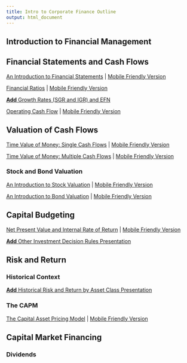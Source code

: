 ```yaml
---
title: Intro to Corporate Finance Outline
output: html_document
---
```


## Introduction to Financial Management

## Financial Statements and Cash Flows

[An Introduction to Financial Statements](https://micfm.shinyapps.io/basic_financial_statements) | [Mobile Friendly Version](https://micfm.shinyapps.io/basic_financial_statements_mobile)

[Financial Ratios](https://micfm.shinyapps.io/Financial_Ratios) | [Mobile Friendly Version](https://micfm.shinyapps.io/Financial_Ratios_mobile)

[**Add** Growth Rates (SGR and IGR) and EFN]()

[Operating Cash Flow](https://micfm.shinyapps.io/OCFs) | [Mobile Friendly Version](https://micfm.shinyapps.io/OCFs_mobile)

## Valuation of Cash Flows

[Time Value of Money: Single Cash Flows](https://micfm.shinyapps.io/TVM_Single_CFs) | [Mobile Friendly Version](https://micfm.shinyapps.io/TVM_Single_CFs_mobile)

[Time Value of Money: Multiple Cash Flows](https://micfm.shinyapps.io/TVM_Multiple_CFs/) | [Mobile Friendly Version](https://micfm.shinyapps.io/TVM_Multiple_CFs_mobile)

### Stock and Bond Valuation

[An Introduction to Stock Valuation](https://micfm.shinyapps.io/intro_stock_valuation/) | [Mobile Friendly Version](https://micfm.shinyapps.io/intro_stock_valuation_mobile)

[An Introduction to Bond Valuation](https://micfm.shinyapps.io/intro_bond_valuation) | [Mobile Friendly Version](https://micfm.shinyapps.io/intro_bond_valuation_mobile/)

## Capital Budgeting

[Net Present Value and Internal Rate of Return](https://micfm.shinyapps.io/NPV_and_IRR/) | [Mobile Friendly Version](https://micfm.shinyapps.io/NPV_and_IRR_mobile)

[**Add** Other Investment Decision Rules Presentation]() 

## Risk and Return

### Historical Context

[**Add** Historical Risk and Return by Asset Class Presentation]()

### The CAPM

[The Capital Asset Pricing Model](https://micfm.shinyapps.io/The_CAPM) | [Mobile Friendly Version](https://micfm.shinyapps.io/The_CAPM_mobile)

## Capital Market Financing

### Dividends

